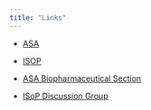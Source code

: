 ```yaml
---
title: "Links"
---
```


-   [ASA](https://www.amstat.org/){target="_blank"}

-   [ISOP](http://go-isop.org/){target="_blank"}

-   [ASA Biopharmaceutical Section](https://community.amstat.org/communities/community-home?CommunityKey=3259b27b-4df8-4590-9009-17f52d7f0fe7){target="_blank"}

-   [ISoP Discussion Group](https://discuss.go-isop.org/){target="_blank"}
